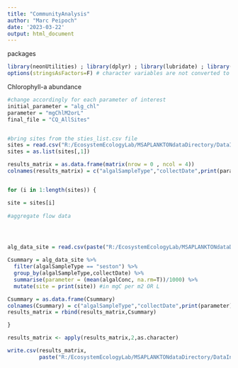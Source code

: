 ```yaml
---
title: "CommunityAnalysis"
author: "Marc Peipoch"
date: '2023-03-22'
output: html_document
---
```


packages
```r
library(neonUtilities) ; library(dplyr) ; library(lubridate) ; library(tidyr)
options(stringsAsFactors=F) # character variables are not converted to factors
```

Chlorophyll-a abundance
```r
#change accordingly for each parameter of interest
initial_parameter = "alg_chl"
parameter = "mgChlM2orL"
final_file = "CQ_AllSites"


#bring sites from the sties_list.csv file 
sites = read.csv("R:/EcosystemEcologyLab/MSAPLANKTONdataDirectory/DataInDevelopment/NEONData/sites_list.csv",header =F)
sites = as.list(sites[,1])

results_matrix = as.data.frame(matrix(nrow = 0 , ncol = 4))    
colnames(results_matrix) = c("algalSampleType","collectDate",print(parameter),"site")


for (i in 1:length(sites)) {

site = sites[i]
 
#aggregate flow data




alg_data_site = read.csv(paste("R:/EcosystemEcologyLab/MSAPLANKTONdataDirectory/DataInDevelopment/NEONData/",site,"/04_product/",initial_parameter,".csv",sep=""))

Csummary = alg_data_site %>%
  filter(algalSampleType == "seston") %>%
  group_by(algalSampleType,collectDate) %>%
  summarise(parameter = (mean(algalConc, na.rm=T))/1000) %>%
  mutate(site = print(site)) #in mgC per m2 OR L

Csummary = as.data.frame(Csummary)
colnames(Csummary) = c("algalSampleType","collectDate",print(parameter),"site")
results_matrix = rbind(results_matrix,Csummary)

}

results_matrix <- apply(results_matrix,2,as.character)

write.csv(results_matrix, 
          paste("R:/EcosystemEcologyLab/MSAPLANKTONdataDirectory/DataInDevelopment/Aggregations/AggregatedNEONdata/01_input/",final_file,".csv",sep=""))




```



